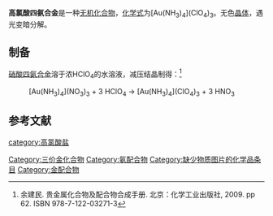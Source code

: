 {{chembox
| Verifiedfields = 
| Watchedfields = 
| verifiedrevid = 
| Name = 高氯酸四氨合金
| ImageFile = 
| ImageSize = 
| ImageName = 
| IUPACName = Tetraamminegold(III) perchlorate
| OtherNames = 高氯酸四氨合金(III)
|Section1={{Chembox Identifiers
| CASNo_Ref = {{cascite|correct|CAS}}
| CASNo = 21620-75-7
| UNII_Ref = 
| UNII = 
| EINECS = 
| PubChem =
| InChI = 
| SMILES =
  }}
|Section3={{Chembox Properties
| Formula = [Au(NH<sub>3</sub>)<sub>4</sub>](ClO<sub>4</sub>)<sub>3</sub>
| MolarMass = 563.45（无水）<BR>581.466（一水）
| Density = 
| Appearance = 无色晶体
| Solubility = 
| MeltingPt = 
| MeltingPt_notes = 
  }}
| Section8 = {{Chembox Related
|   OtherAnions = [[硝酸四氨合金|硝酸四氨合金]]
|   OtherCations = 
|   OtherCpds = 
 }}
}}

'''高氯酸四氨合金'''是一种[[无机化合物|无机化合物]]，[[化学式|化学式]]为[Au(NH<sub>3</sub>)<sub>4</sub>](ClO<sub>4</sub>)<sub>3</sub>。无色[[晶体|晶体]]，遇光变暗分解。
==制备==
[[硝酸四氨合金|硝酸四氨合金]]溶于浓HClO<sub>4</sub>的水溶液，减压结晶制得：<ref>余建民. 贵金属化合物及配合物合成手册. 北京：化学工业出版社, 2009. pp 62. ISBN 978-7-122-03271-3</ref>
: [Au(NH<sub>3</sub>)<sub>4</sub>](NO<sub>3</sub>)<sub>3</sub> + 3 HClO<sub>4</sub> → [Au(NH<sub>3</sub>)<sub>4</sub>](ClO<sub>4</sub>)<sub>3</sub> + 3 HNO<sub>3</sub>

==参考文献==
{{reflist}}

{{金化合物}}
{{高氯酸盐}}

[[Category:三价金化合物|Category:三价金化合物]]
[[category:高氯酸盐|category:高氯酸盐]]
[[Category:氨配合物|Category:氨配合物]]
[[Category:缺少物质图片的化学品条目|Category:缺少物质图片的化学品条目]]
[[Category:金配合物|Category:金配合物]]